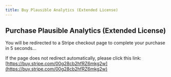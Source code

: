 ```yaml
---
title: Buy Plausible Analytics (Extended License)
---
```



<Head>
  <meta httpEquiv="refresh" content="5; url='https://buy.stripe.com/00g28cb2hfRZ6mkg2w'" />
</Head>

## Purchase Plausible Analytics (Extended License)

You will be redirected to a Stripe checkout page to complete your purchase in 5 seconds...

If the page does not redirect automatically, please click this link: [https://buy.stripe.com/00g28cb2hfRZ6mkg2w](https://buy.stripe.com/00g28cb2hfRZ6mkg2w)
